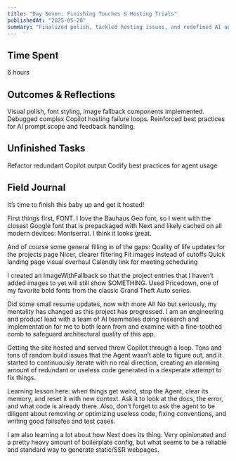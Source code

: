 ```yaml
---
title: "Day Seven: Finishing Touches & Hosting Trials"
publishedAt: "2025-05-20"
summary: "Finalized polish, tackled hosting issues, and redefined AI agent interaction protocols for production-ready deployment."
---
```


## Time Spent
6 hours

## Outcomes & Reflections
Visual polish, font styling, image fallback components implemented.
Debugged complex Copilot hosting failure loops.
Reinforced best practices for AI prompt scope and feedback handling.

## Unfinished Tasks
Refactor redundant Copilot output
Codify best practices for agent usage

## Field Journal

It’s time to finish this baby up and get it hosted!

First things first, FONT. I love the Bauhaus Geo font, so I went with the closest Google font that is prepackaged with Next and likely cached on all modern devices: Montserrat. I think it looks great.

And of course some general filling in of the gaps:
Quality of life updates for the projects page
Nicer, clearer filtering
Fit images instead of cutoffs
Quick landing page visual overhaul
Calendly link for meeting scheduling

I created an ImageWithFallback so that the project entries that I haven’t added images to yet will still show SOMETHING. Used Pricedown, one of my favorite bold fonts from the classic Grand Theft Auto series.

Did some small resume updates, now with more AI! No but seriously, my mentality has changed as this project has progressed. I am an engineering and product lead with a team of AI teammates doing research and implementation for me to both learn from and examine with a fine-toothed comb to safeguard architectural quality of this app.

Getting the site hosted and served threw Copilot through a loop. Tons and tons of random build issues that the Agent wasn’t able to figure out, and it started to continuously iterate with no real direction, creating an alarming amount of redundant or useless code generated in a desperate attempt to fix things.

Learning lesson here: when things get weird, stop the Agent, clear its memory, and reset it with new context. Ask it to look at the docs, the error, and what code is already there. Also, don’t forget to ask the agent to be diligent about removing or optimizing useless code, fixing conventions, and writing good failsafes and test cases.

I am also learning a lot about how Next does its thing. Very opinionated and a pretty heavy amount of boilerplate config, but what seems to be a reliable and standard way to generate static/SSR webpages.
